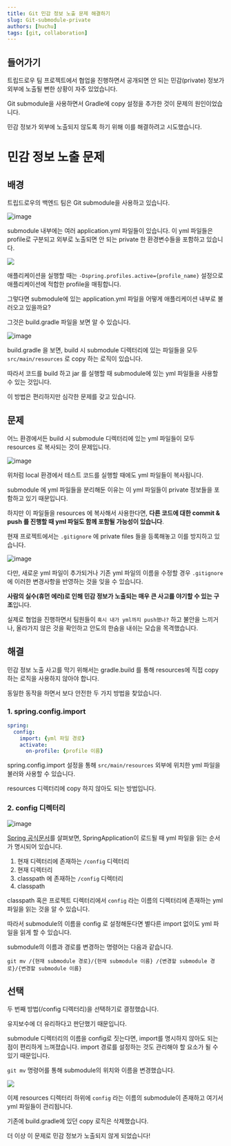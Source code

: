 ```yaml
---
title: Git 민감 정보 노출 문제 해결하기
slug: Git-submodule-private
authors: [huchu]
tags: [git, collaboration]
---
```


## 들어가기

트립드로우 팀 프로젝트에서 협업을 진행하면서 공개되면 안 되는 민감(private) 정보가 외부에 노출될 뻔한 상황이 자주 있었습니다.

Git submodule을 사용하면서 Gradle에 copy 설정을 추가한 것이 문제의 원인이었습니다.

민감 정보가 외부에 노출되지 않도록 하기 위해 이를 해결하려고 시도했습니다.

# 민감 정보 노출 문제

## 배경
트립드로우의 백엔드 팀은 Git submodule을 사용하고 있습니다.

![image](https://github.com/woowacourse-teams/2023-trip-draw/assets/106813090/f948787e-1ceb-47d4-bb5a-f5a7a37b13fb)

submodule 내부에는 여러 application.yml 파일들이 있습니다. 이 yml 파일들은 profile로 구분되고 외부로 노출되면 안 되는 private 한 환경변수들을 포함하고 있습니다.

![](https://velog.velcdn.com/images/153plane/post/3d4664a3-383e-4d7e-ac75-809bc9b1591b/image.png)


애플리케이션을 실행할 때는 `-Dspring.profiles.active={profile_name}` 설정으로 애플리케이션에 적합한 profile을 매핑합니다.

그렇다면 submodule에 있는 application.yml 파일을 어떻게 애플리케이션 내부로 불러오고 있을까요?

그것은 build.gradle 파일을 보면 알 수 있습니다.

![image](https://github.com/woowacourse-teams/2023-trip-draw/assets/106813090/8ca0d1b7-11e2-4822-8efc-7c5a0abe9112)

build.gradle 을 보면, build 시 submodule 디렉터리에 있는 파일들을 모두 `src/main/resources` 로 copy 하는 로직이 있습니다.

따라서 코드를 build 하고 jar 를 실행할 때 submodule에 있는 yml 파일들을 사용할 수 있는 것입니다.

이 방법은 편리하지만 심각한 문제를 갖고 있습니다.

## 문제
어느 환경에서든 build 시 submodule 디렉터리에 있는 yml 파일들이 모두 resources 로 복사되는 것이 문제입니다.

![image](https://github.com/woowacourse-teams/2023-trip-draw/assets/106813090/96cf9d21-1fe8-4dbf-b6ca-575cd16df98b)

위처럼 local 환경에서 테스트 코드를 실행할 때에도 yml 파일들이 복사됩니다.

submodule 에 yml 파일들을 분리해둔 이유는 이 yml 파일들이 private 정보들을 포함하고 있기 때문입니다.

하지만 이 파일들을 resources 에 복사해서 사용한다면, **다른 코드에 대한 commit & push 를 진행할 때 yml 파일도 함께 포함될 가능성이 있습니다**.

현재 프로젝트에서는 `.gitignore` 에 private files 들을 등록해놓고 이를 방지하고 있습니다.

![image](https://github.com/woowacourse-teams/2023-trip-draw/assets/106813090/ff4f42b7-5814-4ad0-8985-5fa4eab3b1f3)

다만, 새로운 yml 파일이 추가되거나 기존 yml 파일의 이름을 수정할 경우 `.gitignore` 에 이러한 변경사항을 반영하는 것을 잊을 수 있습니다.

**사람의 실수(휴먼 에러)로 인해 민감 정보가 노출되는 매우 큰 사고를 야기할 수 있는 구조**입니다.

실제로 협업을 진행하면서 팀원들이 `혹시 내가 yml까지 push했나?` 하고 불안을 느끼거나, 올라가지 않은 것을 확인하고 안도의 한숨을 내쉬는 모습을 목격했습니다.

## 해결

민감 정보 노출 사고를 막기 위해서는 gradle.build 를 통해 resources에 직접 copy 하는 로직을 사용하지 않아야 합니다.

동일한 동작을 하면서 보다 안전한 두 가지 방법을 찾았습니다.

### 1. spring.config.import

```yml
spring:
  config:
    import: {yml 파일 경로}
    activate:
      on-profile: {profile 이름}
```

spring.config.import 설정을 통해 `src/main/resources` 외부에 위치한 yml 파일을 불러와 사용할 수 있습니다.

resources 디렉터리에 copy 하지 않아도 되는 방법입니다.

### 2. config 디렉터리
![image](https://github.com/woowacourse-teams/2023-trip-draw/assets/106813090/444da9d8-0621-4576-b4e3-b03b60b2d568)

[Spring 공식문서](https://docs.spring.io/spring-boot/docs/1.5.22.RELEASE/reference/html/boot-features-external-config.html#boot-features-external-config-application-property-files)를 살펴보면, SpringApplication이 로드될 때 yml 파일을 읽는 순서가 명시되어 있습니다.

1. 현재 디렉터리에 존재하는 `/config` 디렉터리
2. 현재 디렉터리
3. classpath 에 존재하는 `/config` 디렉터리
4. classpath

classpath 혹은 프로젝트 디렉터리에서 `config` 라는 이름의 디렉터리에 존재하는 yml 파일을 읽는 것을 알 수 있습니다.

따라서 submodule의 이름을 config 로 설정해둔다면 별다른 import 없이도 yml 파일을 읽게 할 수 있습니다.

submodule의 이름과 경로를 변경하는 명령어는 다음과 같습니다.

```shell
git mv /{현재 submodule 경로}/{현재 submodule 이름} /{변경할 submodule 경로}/{변경할 submodule 이름}
```

## 선택
두 번째 방법(/config 디렉터리)을 선택하기로 결정했습니다.

유지보수에 더 유리하다고 판단했기 때문입니다.

submodule 디렉터리의 이름을 config로 짓는다면, import를 명시하지 않아도 되는 점이 편리하게 느껴졌습니다. import 경로를 설정하는 것도 관리해야 할 요소가 될 수 있기 때문입니다.

`git mv` 명령어를 통해 submodule의 위치와 이름을 변경했습니다.

![](https://velog.velcdn.com/images/153plane/post/f3c2db3c-efd0-40fa-b7dc-37cf4aeb3836/image.png)

이제 resources 디렉터리 하위에 `config` 라는 이름의 submodule이 존재하고 여기서 yml 파일들이 관리됩니다.

기존에 build.gradle에 있던 copy 로직은 삭제했습니다.

더 이상 이 문제로 민감 정보가 노출되지 않게 되었습니다!
